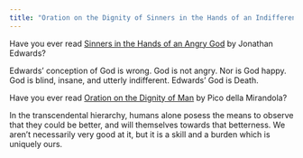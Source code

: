 ```yaml
---
title: "Oration on the Dignity of Sinners in the Hands of an Indifferent God"
---
```


Have you ever read [Sinners in the Hands of an Angry God](http://www.gutenberg.org/files/34632/34632-h/34632-h.htm#V) by Jonathan Edwards?

Edwards' conception of God is wrong. God is not angry. Nor is God happy. God is blind, insane, and utterly indifferent. Edwards' God is Death.

Have you ever read [Oration on the Dignity of Man](http://bactra.org/Mirandola/) by Pico della Mirandola?

In the transcendental hierarchy, humans alone posess the means to observe that they could be better, and will themselves towards that betterness. We aren't necessarily very good at it, but it is a skill and a burden which is uniquely ours.
